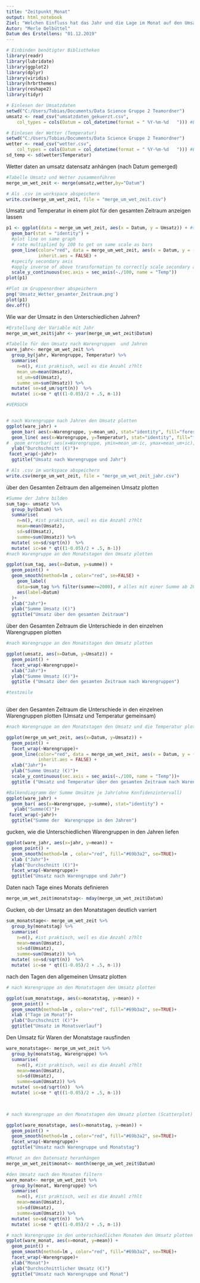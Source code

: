 ```yaml
---
title: "Zeitpunkt_Monat"
output: html_notebook
Ziel: "Welchen Einfluss hat das Jahr und die Lage im Monat auf den Umsatz?"
Autor: "Merle Oelbüttel"
Datum des Erstellens: "01.12.2019"
---
```




```r
# Einbinden benötigter Bibliotheken
library(readr)
library(lubridate)
library(ggplot2)
library(dplyr)
library(viridis)
library(hrbrthemes)
library(reshape2)
library(tidyr)

# Einlesen der Umsatzdaten
setwd("C:/Users/Tobias/Documents/Data Science Gruppe 2 Teamordner")
umsatz <- read_csv("umsatzdaten_gekuerzt.csv", 
    col_types = cols(Datum = col_datetime(format = " %Y-%m-%d   "))) #Eingeben des Datums

# Einlesen der Wetter (Temperatur)
setwd("C:/Users/Tobias/Documents/Data Science Gruppe 2 Teamordner")
wetter <- read_csv("wetter.csv",
    col_types = cols(Datum = col_datetime(format = " %Y-%m-%d   "))) #Eingeben des Datums
sd_temp <- sd(wetter$Temperatur)
```

Wetter daten an umsatz datensatz anhängen (nach Datum gemerged)
```r
#Tabelle Umsatz und Wetter zusammenführen
merge_um_wet_zeit <- merge(umsatz,wetter,by="Datum")

# Als .csv im workspace abspeichern
write.csv(merge_um_wet_zeit, file = "merge_um_wet_zeit.csv")
```

Umsatz und Temperatur in einem plot für den gesamten Zeitraum anzeigen lassen
```r

p1 <- ggplot(data = merge_um_wet_zeit, aes(x = Datum, y = Umsatz)) + #start plot by by plotting bars
  geom_bar(stat = "identity") + 
  #plot line on same graph
  # rate multiplied by 100 to get on same scale as bars
  geom_line(color="red", data = merge_um_wet_zeit, aes(x = Datum, y = (Temperatur)*100, group = 1), 
            inherit.aes = FALSE) +
  #specify secondary axis
  #apply inverse of above transformation to correctly scale secondary axis (/10000000)
  scale_y_continuous(sec.axis = sec_axis(~./100, name = "Temp"))
plot(p1)

#Plot im Gruppenordner abspeichern
png('Umsatz_Wetter_gesamter_Zeitraum.png')
plot(p1)
dev.off()
```


Wie war der Umsatz in den Unterschiedlichen Jahren?
```r
#Erstellung der Variable mit Jahr
merge_um_wet_zeit$jahr <- year(merge_um_wet_zeit$Datum)

#Tabelle für den Umsatz nach Warengruppen  und Jahren
ware_jahr<- merge_um_wet_zeit %>%
  group_by(jahr, Warengruppe, Temperatur) %>%
  summarise(
    n=n(), #ist praktisch, weil es die Anzahl z?hlt
    mean_um=mean(Umsatz),
    sd_um=sd(Umsatz),
    summe_um=sum(Umsatz)) %>%
  mutate( se=sd_um/sqrt(n))  %>%
  mutate( ic=se * qt((1-0.05)/2 + .5, n-1))

#VERSUCH


# nach Warengruppe nach Jahren den Umsatz plotten
ggplot(ware_jahr) +
  geom_bar( aes(x=Warengruppe, y=mean_um), stat="identity", fill="forestgreen", alpha=0.5) +
  geom_line( aes(x=Warengruppe, y=Temperatur), stat="identity", fill="forestgreen", alpha=0.5) +
#  geom_errorbar( aes(x=Warengruppe, ymin=mean_um-ic, ymax=mean_um+ic), width=0.4, colour="orange", alpha=0.9, size=1.5) +
  ylab("Durchschnitt (€)")+
 facet_wrap(~jahr)+
  ggtitle("Umsatz nach Warengruppe und Jahr")

# Als .csv im workspace abspeichern
write.csv(merge_um_wet_zeit, file = "merge_um_wet_zeit_jahr.csv")
```
über den Gesamten Zeitraum den allgemeinen Umsatz plotten
```r

#Summe der Jahre bilden 
sum_tag<- umsatz %>%
  group_by(Datum) %>%
  summarise(
    n=n(), #ist praktisch, weil es die Anzahl z?hlt
    mean=mean(Umsatz),
    sd=sd(Umsatz),
    summe=sum(Umsatz)) %>%
  mutate( se=sd/sqrt(n))  %>%
  mutate( ic=se * qt((1-0.05)/2 + .5, n-1))
#nach Warengruppe an den Monatstagen den Umsatz plotten

ggplot(sum_tag, aes(x=Datum, y=summe)) +
  geom_point() +
  geom_smooth(method=lm , color="red", se=FALSE) +
    geom_label( 
    data=sum_tag %>% filter(summe>=2000), # alles mit einer Summe ab 2000€ gelabelt
    aes(label=Datum)
  )+
  xlab("Jahr")+
  ylab("Summe Umsatz (€)")
  ggtitle("Umsatz über den gesamten Zeitraum")
```
über den Gesamten Zeitraum die Unterschiede in den einzelnen Warengruppen plotten
```r

#nach Warengruppe an den Monatstagen den Umsatz plotten

ggplot(umsatz, aes(x=Datum, y=Umsatz)) +
  geom_point() +
  facet_wrap(~Warengruppe)+
  xlab("Jahr")+
  ylab("Summe Umsatz (€)")+
  ggtitle ("Umsatz über den gesamten Zeitraum nach Warengruppen")

#testzeile
    
```

über den Gesamten Zeitraum die Unterschiede in den einzelnen Warengruppen plotten (Umsatz und Temperatur gemeinsam)
```r
#nach Warengruppe an den Monatstagen den Umsatz und die Temperatur plotten

ggplot(merge_um_wet_zeit, aes(x=Datum, y=Umsatz)) +
  geom_point() +
  facet_wrap(~Warengruppe)+
  geom_line(color="red", data = merge_um_wet_zeit, aes(x = Datum, y = (Temperatur)*100, group = 1), 
            inherit.aes = FALSE) +
  xlab("Jahr")+
  ylab("Summe Umsatz (€)")+
  scale_y_continuous(sec.axis = sec_axis(~./100, name = "Temp"))+
  ggtitle ("Umsatz und Temperatur über den gesamten Zeitraum nach Warengruppen")

```

```r
#Balkendiagramm der Summe Umsätze je Jahr(ohne Konfidenzintervall)
ggplot(ware_jahr) +
  geom_bar( aes(x=Warengruppe, y=summe), stat="identity") +
   ylab("Summe(€)")+
 facet_wrap(~jahr)+
  ggtitle("Summe der  Warengruppe in den Jahren")

```

gucken, wie die Unterschiedlichen Warengruppen in den Jahren liefen
```r
ggplot(ware_jahr, aes(x=jahr, y=mean)) +
  geom_point() +
  geom_smooth(method=lm , color="red", fill="#69b3a2", se=TRUE)+
  xlab ("Jahr")+
  ylab("Durchschnitt (€)")+
  facet_wrap(~Warengruppe)+
  ggtitle("Umsatz nach Warengruppe und Jahr")


```

Daten nach Tage eines Monats definieren
```r
merge_um_wet_zeit$monatstag<- mday(merge_um_wet_zeit$Datum)
```

Gucken, ob der Umsatz an den Monatstagen deutlich varriert
```r
sum_monatstage<- merge_um_wet_zeit %>%
  group_by(monatstag) %>%
  summarise(
    n=n(), #ist praktisch, weil es die Anzahl z?hlt
    mean=mean(Umsatz),
    sd=sd(Umsatz),
    summe=sum(Umsatz)) %>%
  mutate( se=sd/sqrt(n))  %>%
  mutate( ic=se * qt((1-0.05)/2 + .5, n-1))


```


nach den Tagen den allgemeinen Umsatz plotten
```r
# nach Warengruppe an den Monatstagen den Umsatz plotten

ggplot(sum_monatstage, aes(x=monatstag, y=mean)) +
  geom_point() +
  geom_smooth(method=lm , color="red", fill="#69b3a2", se=TRUE)+
  xlab ("Tage im Monat")+
  ylab("Durchschnitt (€)")+
  ggtitle("Umsatz im Monatsverlauf")


```


Den Umsatz für Waren der Monatstage rausfinden
```r
ware_monatstage<- merge_um_wet_zeit %>%
  group_by(monatstag, Warengruppe) %>%
  summarise(
    n=n(), #ist praktisch, weil es die Anzahl z?hlt
    mean=mean(Umsatz),
    sd=sd(Umsatz),
    summe=sum(Umsatz)) %>%
  mutate( se=sd/sqrt(n))  %>%
  mutate( ic=se * qt((1-0.05)/2 + .5, n-1))

        
```




```r
# nach Warengruppe an den Monatstagen den Umsatz plotten (Scatterplot)

ggplot(ware_monatstage, aes(x=monatstag, y=mean)) +
  geom_point() +
  geom_smooth(method=lm , color="red", fill="#69b3a2", se=TRUE)+
  facet_wrap(~Warengruppe)+
  ggtitle("Umsatz nach Warengruppe und Monatstag")


```

```r
#Monat an den Datensatz heranhängen
merge_um_wet_zeit$monat<- month(merge_um_wet_zeit$Datum) 

#den Umsatz nach den Monaten filtern
ware_monat<- merge_um_wet_zeit %>%
  group_by(monat, Warengruppe) %>%
  summarise(
    n=n(), #ist praktisch, weil es die Anzahl z?hlt
    mean=mean(Umsatz),
    sd=sd(Umsatz),
    summe=sum(Umsatz)) %>%
  mutate( se=sd/sqrt(n))  %>%
  mutate( ic=se * qt((1-0.05)/2 + .5, n-1))

# nach Warengruppe in den unterschiedlichen Monaten den Umsatz plotten (Scatterplot)
ggplot(ware_monat, aes(x=monat, y=mean)) +
  geom_point() +
  geom_smooth(method=lm , color="red", fill="#69b3a2", se=TRUE)+
  facet_wrap(~Warengruppe)+
  xlab("Monat")+
  ylab("Durchschnittlicher Umsatz (€)")
  ggtitle("Umsatz nach Warengruppe und Monat")
```

